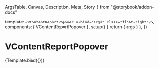   ArgsTable,
  Canvas,
  Description,
  Meta,
  Story,
} from "@storybook/addon-docs"


<Meta
  title="Components/VContentReportPopover"
  component={VContentReportPopover}
/>

  template: `<VContentReportPopover v-bind="args" class="float-right"/>`,
  components: { VContentReportPopover },
  setup() {
    return { args }
  },
})

# VContentReportPopover

<Description of={VContentReportPopover} />

<ArgsTable of={VContentReportPopover} />

<Canvas>
  <Story
    name="Default"
    args={{
      media: {
        identifier: "0aff3595-8168-440b-83ff-7a80b65dea42",
        foreign_landing_url: "https://wordpress.org/openverse/",
        provider: "provider",
      },
    }}
  >
    {Template.bind({})}
  </Story>
</Canvas>
